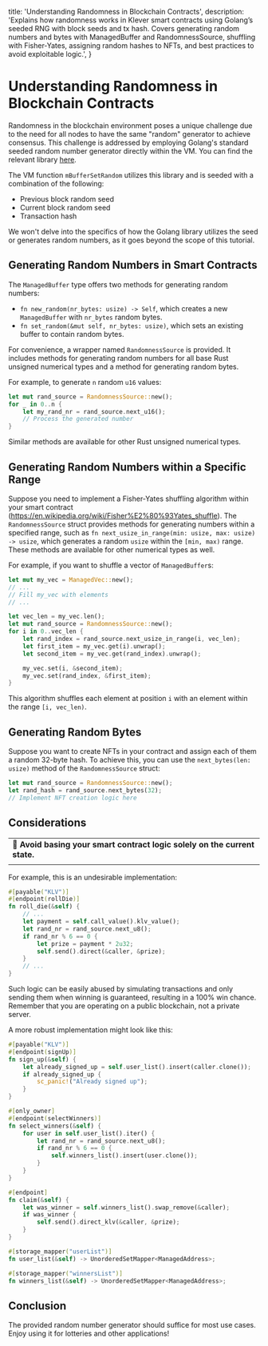   title: 'Understanding Randomness in Blockchain Contracts',
  description:
    'Explains how randomness works in Klever smart contracts using Golang’s seeded RNG with block seeds and tx hash. Covers generating random numbers and bytes with ManagedBuffer and RandomnessSource, shuffling with Fisher-Yates, assigning random hashes to NFTs, and best practices to avoid exploitable logic.',
}

# Understanding Randomness in Blockchain Contracts

Randomness in the blockchain environment poses a unique challenge due to the need for all nodes to have the same "random" generator to achieve consensus. This challenge is addressed by employing Golang's standard seeded random number generator directly within the VM. You can find the relevant library [here](https://cs.opensource.google/go/go/+/refs/tags/go1.17.5:src/math/rand/).

The VM function `mBufferSetRandom` utilizes this library and is seeded with a combination of the following:

- Previous block random seed
- Current block random seed
- Transaction hash

We won't delve into the specifics of how the Golang library utilizes the seed or generates random numbers, as it goes beyond the scope of this tutorial.

## Generating Random Numbers in Smart Contracts

The `ManagedBuffer` type offers two methods for generating random numbers:

- `fn new_random(nr_bytes: usize) -> Self`, which creates a new `ManagedBuffer` with `nr_bytes` random bytes.
- `fn set_random(&mut self, nr_bytes: usize)`, which sets an existing buffer to contain random bytes.

For convenience, a wrapper named `RandomnessSource` is provided. It includes methods for generating random numbers for all base Rust unsigned numerical types and a method for generating random bytes.

For example, to generate `n` random `u16` values:

```rust
let mut rand_source = RandomnessSource::new();
for _ in 0..n {
    let my_rand_nr = rand_source.next_u16();
    // Process the generated number
}
```

Similar methods are available for other Rust unsigned numerical types.

## Generating Random Numbers within a Specific Range

Suppose you need to implement a Fisher-Yates shuffling algorithm within your smart contract (https://en.wikipedia.org/wiki/Fisher%E2%80%93Yates_shuffle). The `RandomnessSource` struct provides methods for generating numbers within a specified range, such as `fn next_usize_in_range(min: usize, max: usize) -> usize`, which generates a random `usize` within the `[min, max)` range. These methods are available for other numerical types as well.

For example, if you want to shuffle a vector of `ManagedBuffer`s:

```rust
let mut my_vec = ManagedVec::new();
// ...
// Fill my_vec with elements
// ...

let vec_len = my_vec.len();
let mut rand_source = RandomnessSource::new();
for i in 0..vec_len {
    let rand_index = rand_source.next_usize_in_range(i, vec_len);
    let first_item = my_vec.get(i).unwrap();
    let second_item = my_vec.get(rand_index).unwrap();

    my_vec.set(i, &second_item);
    my_vec.set(rand_index, &first_item);
}
```

This algorithm shuffles each element at position `i` with an element within the range `[i, vec_len)`.

## Generating Random Bytes

Suppose you want to create NFTs in your contract and assign each of them a random 32-byte hash. To achieve this, you can use the `next_bytes(len: usize)` method of the `RandomnessSource` struct:

```rust
let mut rand_source = RandomnessSource::new();
let rand_hash = rand_source.next_bytes(32);
// Implement NFT creation logic here
```

## Considerations

|                                                                            |
| -------------------------------------------------------------------------- |
| 🚨 **Avoid basing your smart contract logic solely on the current state.** |
|                                                                            |

For example, this is an undesirable implementation:

```rust
#[payable("KLV")]
#[endpoint(rollDie)]
fn roll_die(&self) {
    // ...
    let payment = self.call_value().klv_value();
    let rand_nr = rand_source.next_u8();
    if rand_nr % 6 == 0 {
        let prize = payment * 2u32;
        self.send().direct(&caller, &prize);
    }
    // ...
}
```

Such logic can be easily abused by simulating transactions and only sending them when winning is guaranteed, resulting in a 100% win chance. Remember that you are operating on a public blockchain, not a private server.

A more robust implementation might look like this:

```rust
#[payable("KLV")]
#[endpoint(signUp)]
fn sign_up(&self) {
    let already_signed_up = self.user_list().insert(caller.clone());
    if already_signed_up {
        sc_panic!("Already signed up");
    }
}

#[only_owner]
#[endpoint(selectWinners)]
fn select_winners(&self) {
    for user in self.user_list().iter() {
        let rand_nr = rand_source.next_u8();
        if rand_nr % 6 == 0 {
            self.winners_list().insert(user.clone());
        }
    }
}

#[endpoint]
fn claim(&self) {
    let was_winner = self.winners_list().swap_remove(&caller);
    if was_winner {
        self.send().direct_klv(&caller, &prize);
    }
}

#[storage_mapper("userList")]
fn user_list(&self) -> UnorderedSetMapper<ManagedAddress>;

#[storage_mapper("winnersList")]
fn winners_list(&self) -> UnorderedSetMapper<ManagedAddress>;
```

## Conclusion

The provided random number generator should suffice for most use cases. Enjoy using it for lotteries and other applications!
